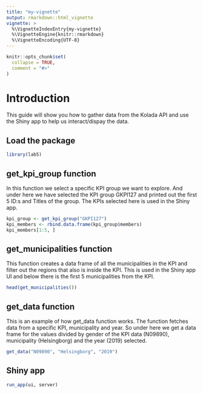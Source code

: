 ```yaml
---
title: "my-vignette"
output: rmarkdown::html_vignette
vignette: >
  %\VignetteIndexEntry{my-vignette}
  %\VignetteEngine{knitr::rmarkdown}
  %\VignetteEncoding{UTF-8}
---
```


```r
knitr::opts_chunk$set(
  collapse = TRUE,
  comment = "#>"
)
```

# Introduction

This guide will show you how to gather data from the Kolada API and use the Shiny app to help us interact/dispay the data.

## Load the package

```r
library(lab5)
```

## get_kpi_group function

In this function we select a specific KPI group we want to explore. And under here we have selected the KPI group GKPI127 and printed out the first 5 ID:s and Titles of the group. The KPIs selected here is used in the Shiny app.

```r
kpi_group <- get_kpi_group("GKPI127")
kpi_members <- rbind.data.frame(kpi_group$members)
kpi_members[1:5, ]

```

## get_municipalities function

This function creates a data frame of all the municipalities in the KPI and filter out the regions that also is inside the KPI. This is used in the Shiny app UI and below there is the first 5 municipalities from the KPI.

```r
head(get_municipalities())

```

## get_data function

This is an example of how get_data function works. The function fetches data from a specific KPI, municipality and year. So under here we get a data frame for the values divided by gender of the KPI data (N09890), municipality (Helsingborg) and the year (2019) selected.

```r
get_data("N09890", "Helsingborg", "2019")

```

## Shiny app
```r
run_app(ui, server)
```
